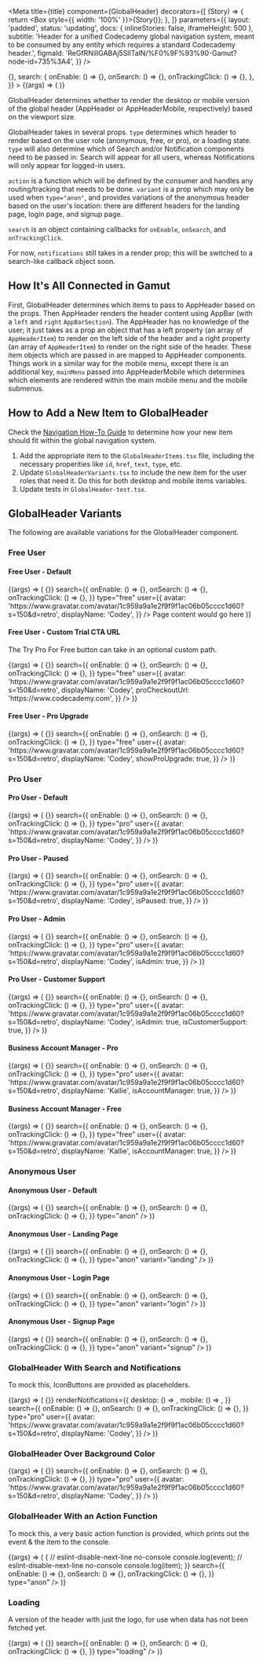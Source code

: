 
<Meta
  title={title}
  component={GlobalHeader}
  decorators={[
    (Story) => {
      return <Box style={{ width: '100%' }}>{Story()}</Box>;
    },
  ]}
  parameters={{
    layout: 'padded',
    status: 'updating',
    docs: { inlineStories: false, iframeHeight: 500 },
    subtitle:
      'Header for a unified Codecademy global navigation system, meant to be consumed by any entity which requires a standard Codecademy header.',
    figmaId: 'ReGfRNillGABAj5SlITalN/%F0%9F%93%90-Gamut?node-id=735%3A4',
  }}
/>

<Canvas>
  <Story
    name="GlobalHeader"
    args={{
      type: 'free',
      user: {
        avatar:
          'https://www.gravatar.com/avatar/1c959a9a1e2f9f9f1ac06b05cccc1d60?s=150&d=retro',
        displayName: 'Codey',
      },
      action: () => {},
      search: {
        onEnable: () => {},
        onSearch: () => {},
        onTrackingClick: () => {},
      },
    }}
  >
    {(args) => (
      <Box position="relative" zIndex={0}>
        <GlobalHeader {...args} />
      </Box>
    )}
  </Story>
</Canvas>

GlobalHeader determines whether to render the desktop or mobile version of the global header (<LinkTo kind="Molecules/AppHeader" story="AppHeader">AppHeader</LinkTo> or <LinkTo kind="Molecules/AppHeaderMobile" story="AppHeaderMobile">AppHeaderMobile</LinkTo>, respectively) based on the viewport size.

GlobalHeader takes in several props. `type` determines which header to render based on the user role (anonymous, free, or pro), or a loading state. `type` will also determine which of Search and/or Notification components need to be passed in: Search will appear for all users, whereas Notifications will only appear for logged-in users.

`action` is a function which will be defined by the consumer and handles any routing/tracking that needs to be done. `variant` is a prop which may only be used when `type="anon"`, and provides variations of the anonymous header based on the user's location: there are different headers for the landing page, login page, and signup page.

`search` is an object containing callbacks for `onEnable`, `onSearch`, and `onTrackingClick`.

For now, `notifications` still takes in a render prop; this will be switched to a search-like callback object soon.

<PropsTable story="GlobalHeader" />

## How It's All Connected in Gamut

First, <LinkTo kind="Molecules/GlobalHeader" story="GlobalHeader">GlobalHeader</LinkTo> determines which items to pass to <LinkTo kind="Molecules/AppHeader" story="AppHeader">AppHeader</LinkTo> based on the props. Then <LinkTo kind="Molecules/AppHeader" story="AppHeader">AppHeader</LinkTo> renders the
header content using <LinkTo kind='Molecules/AppBar' story="Header">AppBar</LinkTo> (with a `left` and `right` `AppBarSection`). The <LinkTo kind="Molecules/AppHeader" story="AppHeader">AppHeader</LinkTo>
has no knowledge of the user; it just takes as a prop an object that has a left property
(an array of `AppHeaderItem`) to render on the left side of the header and a right
property (an array of `AppHeaderItem`) to render on the right side of the header.
These item objects which are passed in are mapped to <LinkTo kind="Molecules/AppHeader" story="AppHeader">AppHeader</LinkTo> components. Things work in a similar way for the mobile menu, except there is an additional key, `mainMenu` passed into <LinkTo kind="Molecules/AppHeaderMobile" story="AppHeaderMobile">AppHeaderMobile</LinkTo> which determines which elements are rendered within the main mobile menu and the mobile submenus.

## How to Add a New Item to GlobalHeader

Check the [Navigation How-To Guide](https://docs.google.com/presentation/d/1YHG6IjvSJG0w8N63phbw5aZCknUOR4B-q_SFM3GLIJc/edit#slide=id.g8a8c98c6f1_0_14) to determine how your new item should fit within the global navigation system.

1. Add the appropriate item to the `GlobalHeaderItems.tsx` file, including the necessary properities like `id`, `href`, `text`, `type`, etc.
2. Update `GlobalHeaderVariants.tsx` to include the new item for the user roles that need it. Do this for both desktop and mobile items variables.
3. Update tests in `GlobalHeader-test.tsx`.

## GlobalHeader Variants

The following are available variations for the GlobalHeader component.

### Free User

#### Free User - Default

<Canvas>
  <Story name="Free User - Default">
    {(args) => (
      <Box position="relative" zIndex={0}>
        <GlobalHeader
          action={() => {}}
          search={{
            onEnable: () => {},
            onSearch: () => {},
            onTrackingClick: () => {},
          }}
          type="free"
          user={{
            avatar:
              'https://www.gravatar.com/avatar/1c959a9a1e2f9f9f1ac06b05cccc1d60?s=150&d=retro',
            displayName: 'Codey',
          }}
        />
        <Box>Page content would go here</Box>
      </Box>
    )}
  </Story>
</Canvas>

#### Free User - Custom Trial CTA URL

The Try Pro For Free button can take in an optional custom path.

<Canvas>
  <Story name="Free User - Custom Trial CTA URL">
    {(args) => (
      <GlobalHeader
        action={() => {}}
        search={{
          onEnable: () => {},
          onSearch: () => {},
          onTrackingClick: () => {},
        }}
        type="free"
        user={{
          avatar:
            'https://www.gravatar.com/avatar/1c959a9a1e2f9f9f1ac06b05cccc1d60?s=150&d=retro',
          displayName: 'Codey',
          proCheckoutUrl: 'https://www.codecademy.com',
        }}
      />
    )}
  </Story>
</Canvas>

#### Free User - Pro Upgrade

<Canvas>
  <Story name="Free User - Pro Upgrade">
    {(args) => (
      <GlobalHeader
        action={() => {}}
        search={{
          onEnable: () => {},
          onSearch: () => {},
          onTrackingClick: () => {},
        }}
        type="free"
        user={{
          avatar:
            'https://www.gravatar.com/avatar/1c959a9a1e2f9f9f1ac06b05cccc1d60?s=150&d=retro',
          displayName: 'Codey',
          showProUpgrade: true,
        }}
      />
    )}
  </Story>
</Canvas>

### Pro User

#### Pro User - Default

<Canvas>
  <Story name="Pro User - Default">
    {(args) => (
      <GlobalHeader
        action={() => {}}
        search={{
          onEnable: () => {},
          onSearch: () => {},
          onTrackingClick: () => {},
        }}
        type="pro"
        user={{
          avatar:
            'https://www.gravatar.com/avatar/1c959a9a1e2f9f9f1ac06b05cccc1d60?s=150&d=retro',
          displayName: 'Codey',
        }}
      />
    )}
  </Story>
</Canvas>

#### Pro User - Paused

<Canvas>
  <Story name="Pro User - Paused">
    {(args) => (
      <GlobalHeader
        action={() => {}}
        search={{
          onEnable: () => {},
          onSearch: () => {},
          onTrackingClick: () => {},
        }}
        type="pro"
        user={{
          avatar:
            'https://www.gravatar.com/avatar/1c959a9a1e2f9f9f1ac06b05cccc1d60?s=150&d=retro',
          displayName: 'Codey',
          isPaused: true,
        }}
      />
    )}
  </Story>
</Canvas>

#### Pro User - Admin

<Canvas>
  <Story name="Pro User - Admin">
    {(args) => (
      <GlobalHeader
        action={() => {}}
        search={{
          onEnable: () => {},
          onSearch: () => {},
          onTrackingClick: () => {},
        }}
        type="pro"
        user={{
          avatar:
            'https://www.gravatar.com/avatar/1c959a9a1e2f9f9f1ac06b05cccc1d60?s=150&d=retro',
          displayName: 'Codey',
          isAdmin: true,
        }}
      />
    )}
  </Story>
</Canvas>

#### Pro User - Customer Support

<Canvas>
  <Story name="Pro User - Customer Support">
    {(args) => (
      <GlobalHeader
        action={() => {}}
        search={{
          onEnable: () => {},
          onSearch: () => {},
          onTrackingClick: () => {},
        }}
        type="pro"
        user={{
          avatar:
            'https://www.gravatar.com/avatar/1c959a9a1e2f9f9f1ac06b05cccc1d60?s=150&d=retro',
          displayName: 'Codey',
          isAdmin: true,
          isCustomerSupport: true,
        }}
      />
    )}
  </Story>
</Canvas>

#### Business Account Manager - Pro

<Canvas>
  <Story name="Business Account Manager - Pro">
    {(args) => (
      <GlobalHeader
        action={() => {}}
        search={{
          onEnable: () => {},
          onSearch: () => {},
          onTrackingClick: () => {},
        }}
        type="pro"
        user={{
          avatar:
            'https://www.gravatar.com/avatar/1c959a9a1e2f9f9f1ac06b05cccc1d60?s=150&d=retro',
          displayName: 'Kallie',
          isAccountManager: true,
        }}
      />
    )}
  </Story>
</Canvas>

#### Business Account Manager - Free

<Canvas>
  <Story name="Business Account Manager - Free">
    {(args) => (
      <GlobalHeader
        action={() => {}}
        search={{
          onEnable: () => {},
          onSearch: () => {},
          onTrackingClick: () => {},
        }}
        type="free"
        user={{
          avatar:
            'https://www.gravatar.com/avatar/1c959a9a1e2f9f9f1ac06b05cccc1d60?s=150&d=retro',
          displayName: 'Kallie',
          isAccountManager: true,
        }}
      />
    )}
  </Story>
</Canvas>

### Anonymous User

#### Anonymous User - Default

<Canvas>
  <Story name="Anonymous User - Default">
    {(args) => (
      <GlobalHeader
        action={() => {}}
        search={{
          onEnable: () => {},
          onSearch: () => {},
          onTrackingClick: () => {},
        }}
        type="anon"
      />
    )}
  </Story>
</Canvas>

#### Anonymous User - Landing Page

<Canvas>
  <Story name="Anonymous User - Landing Page">
    {(args) => (
      <GlobalHeader
        action={() => {}}
        search={{
          onEnable: () => {},
          onSearch: () => {},
          onTrackingClick: () => {},
        }}
        type="anon"
        variant="landing"
      />
    )}
  </Story>
</Canvas>

#### Anonymous User - Login Page

<Canvas>
  <Story name="Anonymous User - Login Page">
    {(args) => (
      <GlobalHeader
        action={() => {}}
        search={{
          onEnable: () => {},
          onSearch: () => {},
          onTrackingClick: () => {},
        }}
        type="anon"
        variant="login"
      />
    )}
  </Story>
</Canvas>

#### Anonymous User - Signup Page

<Canvas>
  <Story name="Anonymous User - Signup Page">
    {(args) => (
      <GlobalHeader
        action={() => {}}
        search={{
          onEnable: () => {},
          onSearch: () => {},
          onTrackingClick: () => {},
        }}
        type="anon"
        variant="signup"
      />
    )}
  </Story>
</Canvas>

### GlobalHeader With Search and Notifications

To mock this, IconButtons are provided as placeholders.

<Canvas>
  <Story name="GlobalHeader With Search and Notifications">
    {(args) => (
      <GlobalHeader
        action={() => {}}
        renderNotifications={{
          desktop: () => <IconButton icon={BellIcon} />,
          mobile: () => <IconButton icon={BellIcon} />,
        }}
        search={{
          onEnable: () => {},
          onSearch: () => {},
          onTrackingClick: () => {},
        }}
        type="pro"
        user={{
          avatar:
            'https://www.gravatar.com/avatar/1c959a9a1e2f9f9f1ac06b05cccc1d60?s=150&d=retro',
          displayName: 'Codey',
        }}
      />
    )}
  </Story>
</Canvas>

### GlobalHeader Over Background Color

<Canvas>
  <Story name="GlobalHeader Over Background Color">
    {(args) => (
      <Box bg="beige" width="100%">
        <GlobalHeader
          action={() => {}}
          search={{
            onEnable: () => {},
            onSearch: () => {},
            onTrackingClick: () => {},
          }}
          type="pro"
          user={{
            avatar:
              'https://www.gravatar.com/avatar/1c959a9a1e2f9f9f1ac06b05cccc1d60?s=150&d=retro',
            displayName: 'Codey',
          }}
        />
      </Box>
    )}
  </Story>
</Canvas>

### GlobalHeader With an Action Function

To mock this, a very basic action function is provided, which prints out the event & the item to the console.

<Canvas>
  <Story name="GlobalHeader With an Action Function">
    {(args) => (
      <GlobalHeader
        action={(event, item) => {
          // eslint-disable-next-line no-console
          console.log(event);
          // eslint-disable-next-line no-console
          console.log(item);
        }}
        search={{
          onEnable: () => {},
          onSearch: () => {},
          onTrackingClick: () => {},
        }}
        type="anon"
      />
    )}
  </Story>
</Canvas>

### Loading

A version of the header with just the logo, for use when data has not been fetched yet.

<Canvas>
  <Story name="Loading">
    {(args) => (
      <GlobalHeader
        action={() => {}}
        search={{
          onEnable: () => {},
          onSearch: () => {},
          onTrackingClick: () => {},
        }}
        type="loading"
      />
    )}
  </Story>
</Canvas>
